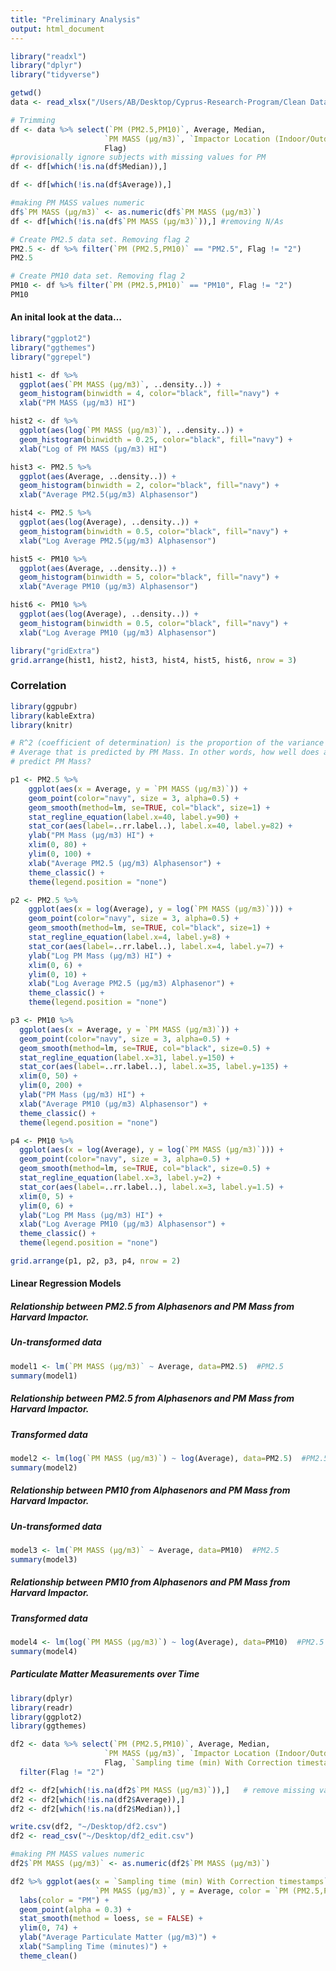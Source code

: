 ```yaml
---
title: "Preliminary Analysis"
output: html_document
---
```


```r

library("readxl")
library("dplyr")
library("tidyverse")

getwd()
data <- read_xlsx("/Users/AB/Desktop/Cyprus-Research-Program/Clean DataLogs for impactors and Alphasense(cor_Dates+ Match Alphasense)_Updated AM 28-9-22 (1).xlsx")

# Trimming 
df <- data %>% select(`PM (PM2.5,PM10)`, Average, Median, 
                     `PM MASS (μg/m3)`, `Impactor Location (Indoor/Outdoor)`,
                     Flag)
#provisionally ignore subjects with missing values for PM 
df <- df[which(!is.na(df$Median)),] 

df <- df[which(!is.na(df$Average)),] 

#making PM MASS values numeric 
df$`PM MASS (μg/m3)` <- as.numeric(df$`PM MASS (μg/m3)`)
df <- df[which(!is.na(df$`PM MASS (μg/m3)`)),] #removing N/As 

# Create PM2.5 data set. Removing flag 2  
PM2.5 <- df %>% filter(`PM (PM2.5,PM10)` == "PM2.5", Flag != "2")
PM2.5

# Create PM10 data set. Removing flag 2  
PM10 <- df %>% filter(`PM (PM2.5,PM10)` == "PM10", Flag != "2")
PM10
```




#### An inital look at the data...
```r

library("ggplot2")
library("ggthemes")
library("ggrepel")

hist1 <- df %>% 
  ggplot(aes(`PM MASS (μg/m3)`, ..density..)) + 
  geom_histogram(binwidth = 4, color="black", fill="navy") + 
  xlab("PM MASS (μg/m3) HI") 

hist2 <- df %>% 
  ggplot(aes(log(`PM MASS (μg/m3)`), ..density..)) + 
  geom_histogram(binwidth = 0.25, color="black", fill="navy") + 
  xlab("Log of PM MASS (μg/m3) HI") 

hist3 <- PM2.5 %>% 
  ggplot(aes(Average, ..density..)) + 
  geom_histogram(binwidth = 2, color="black", fill="navy") + 
  xlab("Average PM2.5(μg/m3) Alphasensor") 

hist4 <- PM2.5 %>% 
  ggplot(aes(log(Average), ..density..)) + 
  geom_histogram(binwidth = 0.5, color="black", fill="navy") + 
  xlab("Log Average PM2.5(μg/m3) Alphasensor") 

hist5 <- PM10 %>% 
  ggplot(aes(Average, ..density..)) + 
  geom_histogram(binwidth = 5, color="black", fill="navy") + 
  xlab("Average PM10 (μg/m3) Alphasensor") 

hist6 <- PM10 %>% 
  ggplot(aes(log(Average), ..density..)) + 
  geom_histogram(binwidth = 0.5, color="black", fill="navy") + 
  xlab("Log Average PM10 (μg/m3) Alphasensor") 

library("gridExtra")
grid.arrange(hist1, hist2, hist3, hist4, hist5, hist6, nrow = 3)
```




### Correlation 

```r

library(ggpubr)
library(kableExtra)
library(knitr)

# R^2 (coefficient of determination) is the proportion of the variance in the  
# Average that is predicted by PM Mass. In other words, how well does avg. 
# predict PM Mass? 

p1 <- PM2.5 %>% 
    ggplot(aes(x = Average, y = `PM MASS (μg/m3)`)) + 
    geom_point(color="navy", size = 3, alpha=0.5) +  
    geom_smooth(method=lm, se=TRUE, col="black", size=1) +
    stat_regline_equation(label.x=40, label.y=90) +
    stat_cor(aes(label=..rr.label..), label.x=40, label.y=82) +
    ylab("PM Mass (μg/m3) HI") + 
    xlim(0, 80) + 
    ylim(0, 100) + 
    xlab("Average PM2.5 (μg/m3) Alphasensor") +
    theme_classic() + 
    theme(legend.position = "none") 

p2 <- PM2.5 %>% 
    ggplot(aes(x = log(Average), y = log(`PM MASS (μg/m3)`))) + 
    geom_point(color="navy", size = 3, alpha=0.5) +  
    geom_smooth(method=lm, se=TRUE, col="black", size=1) +
    stat_regline_equation(label.x=4, label.y=8) +
    stat_cor(aes(label=..rr.label..), label.x=4, label.y=7) +
    ylab("Log PM Mass (μg/m3) HI") + 
    xlim(0, 6) + 
    ylim(0, 10) + 
    xlab("Log Average PM2.5 (μg/m3) Alphasenor") +
    theme_classic() + 
    theme(legend.position = "none")

p3 <- PM10 %>% 
  ggplot(aes(x = Average, y = `PM MASS (μg/m3)`)) + 
  geom_point(color="navy", size = 3, alpha=0.5) +
  geom_smooth(method=lm, se=TRUE, col="black", size=0.5) +
  stat_regline_equation(label.x=31, label.y=150) +
  stat_cor(aes(label=..rr.label..), label.x=35, label.y=135) +
  xlim(0, 50) + 
  ylim(0, 200) +
  ylab("PM Mass (μg/m3) HI") + 
  xlab("Average PM10 (μg/m3) Alphasensor") +
  theme_classic() + 
  theme(legend.position = "none") 

p4 <- PM10 %>% 
  ggplot(aes(x = log(Average), y = log(`PM MASS (μg/m3)`))) + 
  geom_point(color="navy", size = 3, alpha=0.5) +
  geom_smooth(method=lm, se=TRUE, col="black", size=0.5) +
  stat_regline_equation(label.x=3, label.y=2) +
  stat_cor(aes(label=..rr.label..), label.x=3, label.y=1.5) +
  xlim(0, 5) + 
  ylim(0, 6) + 
  ylab("Log PM Mass (μg/m3) HI") + 
  xlab("Log Average PM10 (μg/m3) Alphasensor") +
  theme_classic() + 
  theme(legend.position = "none") 

grid.arrange(p1, p2, p3, p4, nrow = 2)
```



#### Linear Regression Models 

##### Relationship between PM2.5 from Alphasenors and PM Mass from Harvard Impactor.
##### **Un-transformed data** 
```r
model1 <- lm(`PM MASS (μg/m3)` ~ Average, data=PM2.5)  #PM2.5 
summary(model1)
```


##### Relationship between PM2.5 from Alphasenors and PM Mass from Harvard Impactor.
##### **Transformed data** 
```r
model2 <- lm(log(`PM MASS (μg/m3)`) ~ log(Average), data=PM2.5)  #PM2.5 
summary(model2)
```


##### Relationship between PM10 from Alphasenors and PM Mass from Harvard Impactor.
##### **Un-transformed data** 
```r
model3 <- lm(`PM MASS (μg/m3)` ~ Average, data=PM10)  #PM2.5 
summary(model3)
```


##### Relationship between PM10 from Alphasenors and PM Mass from Harvard Impactor.
##### **Transformed data**
```r
model4 <- lm(log(`PM MASS (μg/m3)`) ~ log(Average), data=PM10)  #PM2.5 
summary(model4)
```


##### Particulate Matter Measurements over Time 

```r

library(dplyr)
library(readr)
library(ggplot2)
library(ggthemes)

df2 <- data %>% select(`PM (PM2.5,PM10)`, Average, Median, 
                     `PM MASS (μg/m3)`, `Impactor Location (Indoor/Outdoor)`,
                     Flag, `Sampling time (min) With Correction timestamps`) %>%
  filter(Flag != "2")

df2 <- df2[which(!is.na(df2$`PM MASS (μg/m3)`)),]   # remove missing values 
df2 <- df2[which(!is.na(df2$Average)),] 
df2 <- df2[which(!is.na(df2$Median)),] 

write.csv(df2, "~/Desktop/df2.csv")
df2 <- read_csv("~/Desktop/df2_edit.csv")

#making PM MASS values numeric 
df2$`PM MASS (μg/m3)` <- as.numeric(df2$`PM MASS (μg/m3)`)

df2 %>% ggplot(aes(x = `Sampling time (min) With Correction timestamps`, 
                   `PM MASS (μg/m3)`, y = Average, color = `PM (PM2.5,PM10)`)) + 
  labs(color = "PM") +
  geom_point(alpha = 0.3) +
  stat_smooth(method = loess, se = FALSE) +
  ylim(0, 74) +
  ylab("Average Particulate Matter (μg/m3)") +
  xlab("Sampling Time (minutes)") + 
  theme_clean()
```


